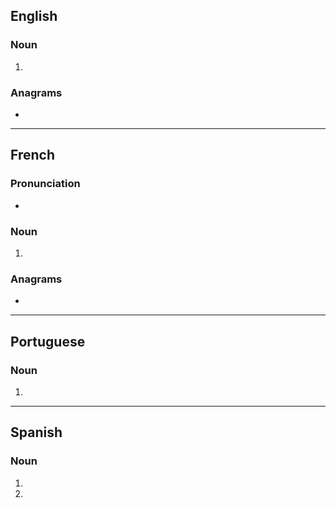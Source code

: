 {{also|claqués}}
==English==

===Noun===
{{head|en|noun form}}

# {{plural of|en|claque}}

===Anagrams===
* {{anagrams|en|a=acelqsu|calques}}

----

==French==

===Pronunciation===
* {{audio|fr|LL-Q150 (fra)-DenisdeShawi-claques.wav|Audio (CAN)}}

===Noun===
{{head|fr|noun form|g=f|g2=m}}

# {{plural of|fr|claque}}

===Anagrams===
* {{l|fr|calques}}

----

==Portuguese==

===Noun===
{{head|pt|noun form}}

# {{plural of|pt|claque}}

----

==Spanish==

===Noun===
{{head|es|noun form|g=m-p}}

# {{noun form of|es|clac||p}}
# {{noun form of|es|claque||p}}